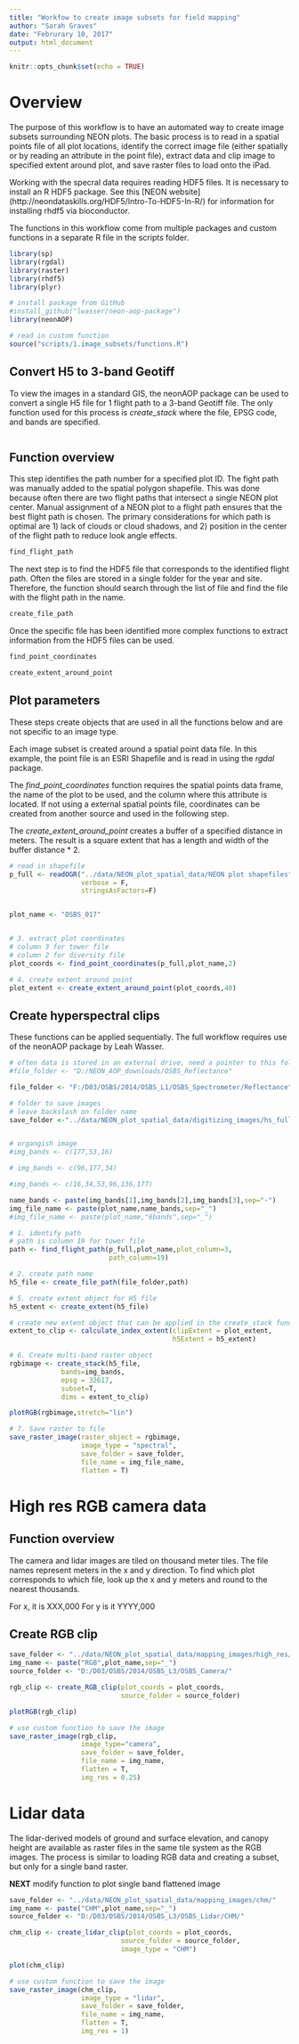 ```yaml
---
title: "Workfow to create image subsets for field mapping"
author: "Sarah Graves"
date: "Februrary 10, 2017"
output: html_document
---
```


```r
knitr::opts_chunk$set(echo = TRUE)
```

# Overview

The purpose of this workflow is to have an automated way to create image subsets surrounding NEON plots. The basic process is to read in a spatial points file of all plot locations, identify the correct image file (either spatially or by reading an attribute in the point file), extract data and clip image to specified extent around plot, and save raster files to load onto the iPad.

Working with the specral data requires reading HDF5 files. It is necessary to install an R HDF5 package. See this [NEON website] (http://neondataskills.org/HDF5/Intro-To-HDF5-In-R/) for information for installing rhdf5 via bioconductor.

The functions in this workflow come from multiple packages and custom functions in a separate R file in the scripts folder.

```r

library(sp)
library(rgdal)
library(raster)
library(rhdf5)
library(plyr)

# install package from GitHub
#install_github("lwasser/neon-aop-package")
library(neonAOP)

# read in custom function
source("scripts/1.image_subsets/functions.R")

```

## Convert H5 to 3-band Geotiff

To view the images in a standard GIS, the neonAOP package can be used to convert a single H5 file for 1 flight path to a 3-band Geotiff file. The only function used for this process is _create_stack_ where the file, EPSG code, and bands are specified. 



```r



```





## Function overview

This step identifies the path number for a specified plot ID. The fight path was manually added to the spatial polygon shapefile. This was done because often there are two flight paths that intersect a single NEON plot center. Manual assignment of a NEON plot to a flight path ensures that the best flight path is chosen. The primary considerations for which path is optimal are 1) lack of clouds or cloud shadows, and 2) position in the center of the flight path to reduce look angle effects.

```r

find_flight_path

```

The next step is to find the HDF5 file that corresponds to the identified flight path. Often the files are stored in a single folder for the year and site. Therefore, the function should search through the list of file and find the file with the flight path in the name.

```r

create_file_path


```

Once the specific file has been identified more complex functions to extract information from the HDF5 files can be used.

```r

find_point_coordinates

create_extent_around_point

```

## Plot parameters

These steps create objects that are used in all the functions below and are not specific to an image type. 

Each image subset is created around a spatial point data file. In this example, the point file is an ESRI Shapefile and is read in using the *rgdal* package.

The *find_point_coordinates* function requires the spatial points data frame, the name of the plot to be used, and the column where this attribute is located. If not using a external spatial points file, coordinates can be created from another source and used in the following step.

The *create_extent_around_point* creates a buffer of a specified distance in meters. The result is a square extent that has a length and width of the buffer distance * 2.


```r

# read in shapefile
p_full <- readOGR("../data/NEON_plot_spatial_data/NEON plot shapefiles","OSBS_diversity_plot_centroids",
                  verbose = F,
                  stringsAsFactors=F)


plot_name <- "OSBS_017"


# 3. extract plot coordinates
# column 3 for tower file
# column 2 for diversity file
plot_coords <- find_point_coordinates(p_full,plot_name,2)

# 4. create extent around point
plot_extent <- create_extent_around_point(plot_coords,40)


```


## Create hyperspectral clips

These functions can be applied sequentially. The full workflow requires use of the neonAOP package by Leah Wasser.


```r

# often data is stored in an external drive, need a pointer to this folder
#file_folder <- "D:/NEON_AOP_downloads/OSBS_Reflectance"

file_folder <- "F:/D03/OSBS/2014/OSBS_L1/OSBS_Spectrometer/Reflectance"

# folder to save images
# leave backslash on folder name
save_folder <-"../data/NEON_plot_spatial_data/digitizing_images/hs_fullBands"


# organgish image
#img_bands <- c(177,53,16)

# img_bands <- c(96,177,34)

#img_bands <- c(16,34,53,96,136,177)

name_bands <- paste(img_bands[1],img_bands[2],img_bands[3],sep="-")
img_file_name <- paste(plot_name,name_bands,sep="_")
#img_file_name <- paste(plot_name,"6bands",sep="_")

# 1. identify path
# path is column 19 for tower file
path <- find_flight_path(p_full,plot_name,plot_column=3,
                         path_column=19)

# 2. create path name
h5_file <- create_file_path(file_folder,path)

# 5. create extent object for H5 file
h5_extent <- create_extent(h5_file)

# create new extent object that can be applied in the create_stack function
extent_to_clip <- calculate_index_extent(clipExtent = plot_extent,
                                         h5Extent = h5_extent)

# 6. Create multi-band raster object
rgbimage <- create_stack(h5_file, 
             bands=img_bands,
             epsg = 32617,
             subset=T,
             dims = extent_to_clip)

plotRGB(rgbimage,stretch="lin")

# 7. Save raster to file
save_raster_image(raster_object = rgbimage,
                  image_type = "spectral",
                  save_folder = save_folder,
                  file_name = img_file_name, 
                  flatten = T)

```

# High res RGB camera data

## Function overview

The camera and lidar images are tiled on thousand meter tiles. The file names represent meters in the x and y direction.
To find which plot corresponds to which file, look up the x and y meters and round to the nearest thousands.

For x, it is XXX,000
For y is it YYYY,000


## Create RGB clip

```r

save_folder <- "../data/NEON_plot_spatial_data/mapping_images/high_res/"
img_name <- paste("RGB",plot_name,sep="_")
source_folder <- "D:/D03/OSBS/2014/OSBS_L3/OSBS_Camera/"

rgb_clip <- create_RGB_clip(plot_coords = plot_coords,
                            source_folder = source_folder)

plotRGB(rgb_clip)

# use custom function to save the image
save_raster_image(rgb_clip,
                  image_type="camera",
                  save_folder = save_folder,
                  file_name = img_name,
                  flatten = T,
                  img_res = 0.25)

```


# Lidar data

The lidar-derived models of ground and surface elevation, and canopy height are available as raster files in the same tile system as the RGB images. The process is similar to loading RGB data and creating a subset, but only for a single band raster.

**NEXT** modify function to plot single band flattened image

```r

save_folder <- "../data/NEON_plot_spatial_data/mapping_images/chm/"
img_name <- paste("CHM",plot_name,sep="_")
source_folder <- "D:/D03/OSBS/2014/OSBS_L3/OSBS_Lidar/CHM/"

chm_clip <- create_lidar_clip(plot_coords = plot_coords,
                            source_folder = source_folder,
                            image_type = "CHM")

plot(chm_clip)

# use custom function to save the image
save_raster_image(chm_clip,
                  image_type = "lidar",
                  save_folder = save_folder,
                  file_name = img_name,
                  flatten = T,
                  img_res = 1)

```



